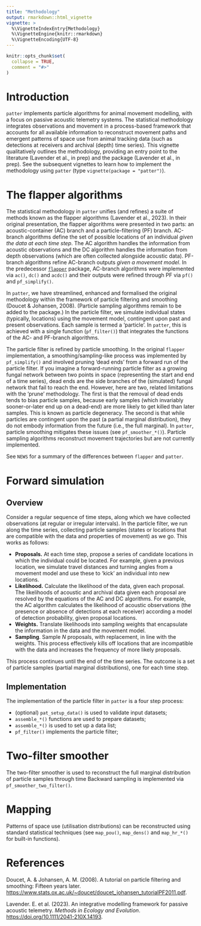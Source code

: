 ```yaml
---
title: "Methodology"
output: rmarkdown::html_vignette
vignette: >
  %\VignetteIndexEntry{Methodology}
  %\VignetteEngine{knitr::rmarkdown}
  %\VignetteEncoding{UTF-8}
---
```


```r
knitr::opts_chunk$set(
  collapse = TRUE,
  comment = "#>"
)
```

# Introduction

`patter` implements particle algorithms for animal movement modelling, with a focus on passive acoustic telemetry systems. The statistical methodology integrates observations and movement in a process-based framework that accounts for all available information to reconstruct movement paths and emergent patterns of space use from animal tracking data (such as detections at receivers and archival (depth) time series). This vignette qualitatively outlines the methodology, providing an entry point to the literature (Lavender et al., in prep) and the package (Lavender et al., in prep). See the subsequent vignettes to learn how to implement the methodology using `patter` (type `vignette(package = "patter")`). 

# The flapper algorithms

The statistical methodology in `patter` unifies (and refines) a suite of methods known as the flapper algorithms (Lavender et al., 2023). In their original presentation, the flapper algorithms were presented in two parts: an acoustic-container (AC) branch and a particle-filtering (PF) branch. AC-branch algorithms define the set of possible locations of an individual _given the data at each time step_. The AC algorithm handles the information from acoustic observations and the DC algorithm handles the information from depth observations (which are often collected alongside acoustic data). PF-branch algorithms refine AC-branch outputs _given a movement model_. In the predecessor [`flapper`](https://github.com/edwardlavender/flapper) package, AC-branch algorithms were implemented via `ac()`, `dc()` and `acdc()` and their outputs were refined through PF via `pf()` and `pf_simplify()`. 

In `patter`, we have streamlined, enhanced and formalised the original methodology within the framework of particle filtering and smoothing (Doucet & Johansen, 2008). (Particle sampling algorithms remain to be added to the package.) In the particle filter, we simulate individual states (typically, locations) using the movement model, contingent upon past and present observations. Each sample is termed a 'particle'. In `patter`, this is achieved with a single function (`pf_filter()`) that integrates the functions of the AC- and PF-branch algorithms. 

The particle filter is refined by particle smoothing. In the original `flapper` implementation, a smoothing/sampling-like process was implemented by `pf_simplify()` and involved pruning 'dead ends' from a forward run of the particle filter. If you imagine a forward-running particle filter as a growing fungal network between two points in space (representing the start and end of a time series), dead ends are the side branches of the (simulated) fungal network that fail to reach the end. However, here are two, related limitations with the 'prune' methodology. The first is that the removal of dead ends tends to bias particle samples, because early samples (which invariably sooner-or-later end up on a dead-end) are more likely to get killed than later samples. This is known as particle degeneracy. The second is that while particles are contingent upon the past (a partial marginal distribution), they do not embody information from the future (i.e., the full marginal). In `patter`, particle smoothing mitigates these issues (see `pf_smoother_*()`). Particle sampling algorithms reconstruct movement trajectories but are not currently implemented.

See `NEWS` for a summary of the differences between `flapper` and `patter`. 

# Forward simulation 

## Overview 

Consider a regular sequence of time steps, along which we have collected observations (at regular or irregular intervals). In the particle filter, we run along the time series, collecting particle samples (states or locations that are compatible with the data and properties of movement) as we go. This works as follows:

* **Proposals.** At each time step, propose a series of candidate locations in which the individual could be located. For example, given a previous location, we simulate travel distances and turning angles from a movement model and use these to 'kick' an individual into new locations. 
* **Likelihood.** Calculate the likelihood of the data, given each proposal. The likelihoods of acoustic and archival data given each proposal are resolved by the equations of the AC and DC algorithms. For example, the AC algorithm calculates the likelihood of acoustic observations (the presence or absence of detections at each receiver) according a model of detection probability, given proposal locations.
* **Weights.** Translate likelihoods into sampling weights that encapsulate the information in the data and the movement model. 
* **Sampling**. Sample $N$ proposals, with replacement, in line with the weights. This process effectively kills off locations that are incompatible with the data and increases the frequency of more likely proposals. 

This process continues until the end of the time series. The outcome is a set of particle samples (partial marginal distributions), one for each time step. 

## Implementation 

The implementation of the particle filter in `patter` is a four step process:

* (optional) `pat_setup_data()` is used to validate input datasets;
* `assemble_*()` functions are used to prepare datasets;
* `assemble_*()` is used to set up a data list;
* `pf_filter()` implements the particle filter;

# Two-filter smoother 

The two-filter smoother  is used to reconstruct the full marginal distribution of particle samples through time 
Backward sampling is implemented via `pf_smoother_two_filter()`. 

# Mapping

Patterns of space use (utilisation distributions) can be reconstructed using standard statistical techniques (see `map_pou()`, `map_dens()` and `map_hr_*()` for built-in functions).

# References

Doucet, A. & Johansen, A. M. (2008). A tutorial on particle filtering and smoothing: Fifteen years later.   <https://www.stats.ox.ac.uk/~doucet/doucet_johansen_tutorialPF2011.pdf>.

Lavender. E. et al. (2023). An integrative modelling framework for passive acoustic telemetry. _Methods in Ecology and Evolution_. <https://doi.org/10.1111/2041-210X.14193>.
